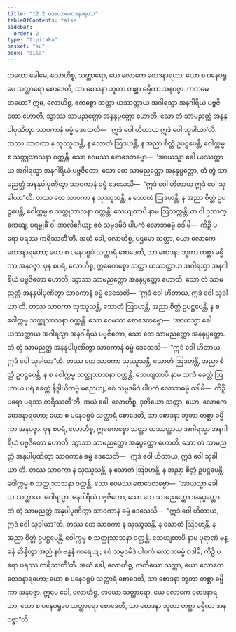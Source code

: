 ```yaml
---
title: "12.2 တယောစောဒနာရဟာ"
tableOfContents: false
sidebar:
  order: 2
type: "tipitaka"
basket: "su"
book: "sila"
---
```



<DynamicBreadcrumb />

<Division number="513" book="sila">

<Paragraph number="880" book="sila">
တယော ခေါမေ, လောဟိစ္စ, သတ္ထာရော, ယေ လောကေ စောဒနာရဟာ; ယော စ ပနေဝရူပေ သတ္ထာရော စောဒေတိ, သာ စောဒနာ ဘူတာ တစ္ဆာ ဓမ္မိကာ အနဝဇ္ဇာ. ကတမေ တယော? ဣဓ, လောဟိစ္စ, ဧကစ္စော သတ္ထာ ယဿတ္ထာယ အဂါရသ္မာ အနဂါရိယံ ပဗ္ဗဇိတော ဟောတိ, သွာဿ သာမညတ္ထော အနနုပ္ပတ္တော ဟောတိ. သော တံ သာမညတ္ထံ အနနုပါပုဏိတွာ သာဝကာနံ ဓမ္မံ ဒေသေတိ—  ‘ဣဒံ ဝေါ ဟိတာယ ဣဒံ ဝေါ သုခါယာ’တိ. တဿ သာဝကာ န သုဿူသန္တိ, န သောတံ ဩဒဟန္တိ, န အညာ စိတ္တံ ဥပဋ္ဌပေန္တိ, ဝေါက္ကမ္မ စ သတ္ထုသာသနာ ဝတ္တန္တိ. သော ဧဝမဿ စောဒေတဗ္ဗော—  ‘အာယသ္မာ ခေါ ယဿတ္ထာယ အဂါရသ္မာ အနဂါရိယံ ပဗ္ဗဇိတော, သော တေ သာမညတ္ထော အနနုပ္ပတ္တော, တံ တွံ သာမညတ္ထံ အနနုပါပုဏိတွာ သာဝကာနံ ဓမ္မံ ဒေသေသိ—  “ဣဒံ ဝေါ ဟိတာယ ဣဒံ ဝေါ သုခါယာ”တိ. တဿ တေ သာဝကာ န သုဿူသန္တိ, န သောတံ ဩဒဟန္တိ, န အညာ စိတ္တံ ဥပဋ္ဌပေန္တိ, ဝေါက္ကမ္မ စ သတ္ထုသာသနာ ဝတ္တန္တိ. သေယျထာပိ နာမ ဩသက္ကန္တိယာ ဝါ ဥဿက္ကေယျ, ပရမ္မုခိံ ဝါ အာလိင်္ဂေယျ; ဧဝံ သမ္ပဒမိဒံ ပါပကံ လောဘဓမ္မံ ဝဒါမိ—  ကိဉှိ ပရော ပရဿ ကရိဿတီ’တိ. အယံ ခေါ, လောဟိစ္စ, ပဌမော သတ္ထာ, ယော လောကေ စောဒနာရဟော; ယော စ ပနေဝရူပံ သတ္ထာရံ စောဒေတိ, သာ စောဒနာ ဘူတာ တစ္ဆာ ဓမ္မိကာ အနဝဇ္ဇာ.
</Paragraph>

</Division>
<Division number="514" book="sila">

<Paragraph number="881" book="sila">
ပုန စပရံ, လောဟိစ္စ, ဣဓေကစ္စော သတ္ထာ ယဿတ္ထာယ အဂါရသ္မာ အနဂါရိယံ ပဗ္ဗဇိတော ဟောတိ, သွာဿ သာမညတ္ထော အနနုပ္ပတ္တော ဟောတိ. သော တံ သာမညတ္ထံ အနနုပါပုဏိတွာ သာဝကာနံ ဓမ္မံ ဒေသေတိ—  ‘ဣဒံ ဝေါ ဟိတာယ, ဣဒံ ဝေါ သုခါယာ’တိ. တဿ သာဝကာ သုဿူသန္တိ, သောတံ ဩဒဟန္တိ, အညာ စိတ္တံ ဥပဋ္ဌပေန္တိ, န စ ဝေါက္ကမ္မ သတ္ထုသာသနာ ဝတ္တန္တိ. သော ဧဝမဿ စောဒေတဗ္ဗော—  ‘အာယသ္မာ ခေါ ယဿတ္ထာယ အဂါရသ္မာ အနဂါရိယံ ပဗ္ဗဇိတော, သော တေ သာမညတ္ထော အနနုပ္ပတ္တော. တံ တွံ သာမညတ္ထံ အနနုပါပုဏိတွာ သာဝကာနံ ဓမ္မံ ဒေသေသိ—  “ဣဒံ ဝေါ ဟိတာယ, ဣဒံ ဝေါ သုခါယာ”တိ. တဿ တေ သာဝကာ သုဿူသန္တိ, သောတံ ဩဒဟန္တိ, အညာ စိတ္တံ ဥပဋ္ဌပေန္တိ, န စ ဝေါက္ကမ္မ သတ္ထုသာသနာ ဝတ္တန္တိ. သေယျထာပိ နာမ သကံ ခေတ္တံ ဩဟာယ ပရံ ခေတ္တံ နိဒ္ဒါယိတဗ္ဗံ မညေယျ, ဧဝံ သမ္ပဒမိဒံ ပါပကံ လောဘဓမ္မံ ဝဒါမိ—  ကိဉှိ ပရော ပရဿ ကရိဿတီ’တိ. အယံ ခေါ, လောဟိစ္စ, ဒုတိယော သတ္ထာ, ယော, လောကေ စောဒနာရဟော; ယော စ ပနေဝရူပံ သတ္ထာရံ စောဒေတိ, သာ စောဒနာ ဘူတာ တစ္ဆာ ဓမ္မိကာ အနဝဇ္ဇာ.
</Paragraph>

</Division>
<Division number="515" book="sila">

<Paragraph number="882" book="sila">
ပုန စပရံ, လောဟိစ္စ, ဣဓေကစ္စော သတ္ထာ ယဿတ္ထာယ အဂါရသ္မာ အနဂါရိယံ ပဗ္ဗဇိတော ဟောတိ, သွာဿ သာမညတ္ထော အနုပ္ပတ္တော ဟောတိ. သော တံ သာမညတ္ထံ အနုပါပုဏိတွာ သာဝကာနံ ဓမ္မံ ဒေသေတိ—  ‘ဣဒံ ဝေါ ဟိတာယ, ဣဒံ ဝေါ သုခါယာ’တိ. တဿ သာဝကာ န သုဿူသန္တိ, န သောတံ ဩဒဟန္တိ, န အညာ စိတ္တံ ဥပဋ္ဌပေန္တိ, ဝေါက္ကမ္မ စ သတ္ထုသာသနာ ဝတ္တန္တိ. သော ဧဝမဿ စောဒေတဗ္ဗော—  ‘အာယသ္မာ ခေါ ယဿတ္ထာယ အဂါရသ္မာ အနဂါရိယံ ပဗ္ဗဇိတော, သော တေ သာမညတ္ထော အနုပ္ပတ္တော. တံ တွံ သာမညတ္ထံ အနုပါပုဏိတွာ သာဝကာနံ ဓမ္မံ ဒေသေသိ—  “ဣဒံ ဝေါ ဟိတာယ, ဣဒံ ဝေါ သုခါယာ”တိ. တဿ တေ သာဝကာ န သုဿူသန္တိ, န သောတံ ဩဒဟန္တိ, န အညာ စိတ္တံ ဥပဋ္ဌပေန္တိ, ဝေါက္ကမ္မ စ သတ္ထုသာသနာ ဝတ္တန္တိ. သေယျထာပိ နာမ ပုရာဏံ ဗန္ဓနံ ဆိန္ဒိတွာ အညံ နဝံ ဗန္ဓနံ ကရေယျ; ဧဝံ သမ္ပဒမိဒံ ပါပကံ လောဘဓမ္မံ ဝဒါမိ, ကိဉှိ ပရော ပရဿ ကရိဿတီ’တိ. အယံ ခေါ, လောဟိစ္စ, တတိယော သတ္ထာ, ယော လောကေ စောဒနာရဟော; ယော စ ပနေဝရူပံ သတ္ထာရံ စောဒေတိ, သာ စောဒနာ ဘူတာ တစ္ဆာ ဓမ္မိကာ အနဝဇ္ဇာ. ဣမေ ခေါ, လောဟိစ္စ, တယော သတ္ထာရော, ယေ လောကေ စောဒနာရဟာ, ယော စ ပနေဝရူပေ သတ္ထာရော စောဒေတိ, သာ စောဒနာ ဘူတာ တစ္ဆာ ဓမ္မိကာ အနဝဇ္ဇာ”တိ.
</Paragraph>
</Division>